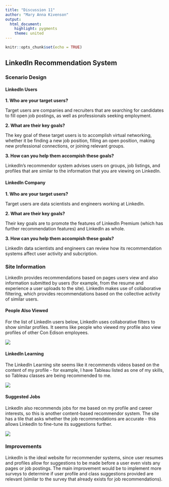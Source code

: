```yaml
---
title: "Discussion 11"
author: "Mary Anna Kivenson"
output:
  html_document:
    highlight: pygments
    theme: united
---
```


```r
knitr::opts_chunk$set(echo = TRUE)
```

## LinkedIn Recommendation System

### Scenario Design {.tabset .tabset-fade}

#### LinkedIn Users 

**1. Who are your target users?**

Target users are companies and recruiters that are searching for candidates to fill open job postings, as well as professionals seeking employment.


**2. What are their key goals?**

The key goal of these target users is to accomplish virtual networking, whether it be finding a new job position, filling an open position, making new professional connections, or joining relevant groups.


**3. How can you help them accompish these goals?**

LinkedIn's recommendor system advises users on groups, job listings, and profiles that are similar to the information that you are viewing on LinkedIn. 


#### LinkedIn Company

**1. Who are your target users?**

Target users are data scientists and engineers working at LinkedIn.


**2. What are their key goals?**

Their key goals are to promote the features of LinkedIn Premium (which has further recommendation features) and LinkedIn as whole.


**3. How can you help them accompish these goals?**

LinkedIn data scientists and engineers can review how its recommendation systems affect user activity and subcription.


### Site Information {.tabset .tabset-fade}

LinkedIn provides recommendations based on pages users view and also information submitted by users (for example, from the resume and experience a user uploads to the site). LinkedIn makes use of collaborative filtering, which provides recommendations based on the collective activity of similar users.


#### People Also Viewed

For the list of LinkedIn users below, LinkedIn uses collaborative filters to show similar profiles. It seems like people who viewed my profile also view profiles of other Con Edison employees. 

![](https://raw.githubusercontent.com/mkivenson/Data-Acquisition-and-Management/master/Discussion/RecUsers.png)

#### LinkedIn Learning

The LinkedIn Learning site seems like it recommends videos based on the content of my profile - for example, I have Tableau listed as one of my skills, so Tableau classes are being recommended to me.

![](https://raw.githubusercontent.com/mkivenson/Data-Acquisition-and-Management/master/Discussion/RecClasses.png)

#### Suggested Jobs

LinkedIn also recommends jobs for me based on my profile and career interests, so this is another content-based recommendor system. The site has a tile that asks whether the job recommendations are accurate - this allows LinkedIn to fine-tune its suggestions further. 

![](https://raw.githubusercontent.com/mkivenson/Data-Acquisition-and-Management/master/Discussion/RecJobs.png)


### Improvements

LinkedIn is the ideal website for recommender systems, since user resumes and profiles allow for suggestions to be made before a user even vists any pages or job postings. The main improvement would be to implement more surveys to determine if user profile and class suggestions provided are relevant (similar to the survey that already exists for job recommendations).